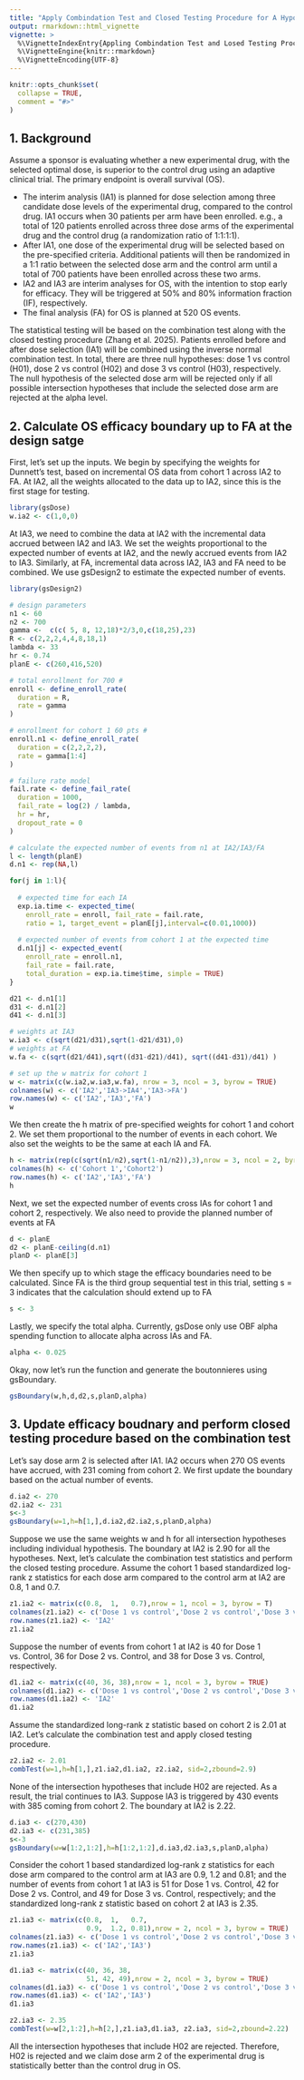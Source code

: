 ```yaml
---
title: "Apply Combindation Test and Closed Testing Procedure for A Hypothetical Oncology Trial"
output: rmarkdown::html_vignette
vignette: >
  %\VignetteIndexEntry{Appling Combindation Test and Losed Testing Procedure for A Hypothetical Oncology Trial}
  %\VignetteEngine{knitr::rmarkdown}
  %\VignetteEncoding{UTF-8}
---
```


```r
knitr::opts_chunk$set(
  collapse = TRUE,
  comment = "#>"
)
```

## 1.  Background
Assume a sponsor is evaluating whether a new experimental drug, with the selected optimal dose, is superior to the control drug using an adaptive clinical trial. The primary endpoint is overall survival (OS). 

* The interim analysis (IA1) is planned for dose selection among three candidate dose levels of the experimental drug, compared to the control drug. IA1 occurs when 30 patients per arm have been enrolled. e.g., a total of 120 patients enrolled across three dose arms of the experimental drug and the control drug (a randomization ratio of 1:1:1:1).
*  After IA1, one dose of the experimental drug will be selected based on the pre-specified criteria. Additional patients will then be randomized in a 1:1 ratio between  the selected dose arm and the control arm until a total of 700 patients have been enrolled across these two arms.
*  IA2 and IA3 are interim analyses for OS, with the intention to stop early for efficacy. They will be triggered at 50% and 80% information fraction (IF), respectively.
 * The final analysis (FA) for OS is planned at 520 OS events. 

The statistical testing will be based on the combination test along with the closed testing procedure (Zhang et al. 2025). Patients enrolled before and after dose selection (IA1) will be combined using the inverse normal combination test. In total, there are three null hypotheses: dose 1 vs control (H01), dose 2 vs control (H02) and dose 3 vs control (H03), respectively. The null hypothesis of the selected dose arm will be rejected only if all possible intersection hypotheses that include the selected dose arm are rejected at the alpha level.

## 2.  Calculate OS efficacy boundary up to FA at the design satge 

First, let's set up the inputs. We begin by specifying the weights for Dunnett's test, based on incremental OS data from cohort 1 across IA2 to FA. At IA2, all the weights allocated to the data up to IA2, since this is the first stage for testing.    
```r
library(gsDose)
w.ia2 <- c(1,0,0)
```

At IA3, we need to combine the data at IA2 with the incremental data accrued between IA2 and IA3. We set the weights proportional to the expected number of events at IA2, and the newly accrued events from IA2 to IA3. Similarly, at FA, incremental data across IA2, IA3 and FA need to be combined. We use gsDesign2 to estimate the expected number of events.
```r
library(gsDesign2)

# design parameters
n1 <- 60
n2 <- 700
gamma <-  c(c( 5, 8, 12,18)*2/3,0,c(18,25),23)
R <- c(2,2,2,4,4,8,18,1)
lambda <- 33
hr <- 0.74
planE <- c(260,416,520)

# total enrollment for 700 #
enroll <- define_enroll_rate(
  duration = R,
  rate = gamma
)

# enrollment for cohort 1 60 pts #  
enroll.n1 <- define_enroll_rate(
  duration = c(2,2,2,2),
  rate = gamma[1:4]
)

# failure rate model
fail.rate <- define_fail_rate(
  duration = 1000,
  fail_rate = log(2) / lambda,
  hr = hr,
  dropout_rate = 0
)

# calculate the expected number of events from n1 at IA2/IA3/FA
l <- length(planE)
d.n1 <- rep(NA,l)

for(j in 1:l){
  
  # expected time for each IA
  exp.ia.time <- expected_time(
    enroll_rate = enroll, fail_rate = fail.rate,
    ratio = 1, target_event = planE[j],interval=c(0.01,1000))
  
  # expected number of events from cohort 1 at the expected time 
  d.n1[j] <- expected_event(
    enroll_rate = enroll.n1,
    fail_rate = fail.rate,
    total_duration = exp.ia.time$time, simple = TRUE)  
}

d21 <- d.n1[1]
d31 <- d.n1[2]
d41 <- d.n1[3]

# weights at IA3
w.ia3 <- c(sqrt(d21/d31),sqrt(1-d21/d31),0)
# weights at FA
w.fa <- c(sqrt(d21/d41),sqrt((d31-d21)/d41), sqrt((d41-d31)/d41) )

# set up the w matrix for cohort 1
w <- matrix(c(w.ia2,w.ia3,w.fa), nrow = 3, ncol = 3, byrow = TRUE)
colnames(w) <- c('IA2','IA3->IA4','IA3->FA')
row.names(w) <- c('IA2','IA3','FA')
w
```

We then create the h matrix of pre-specified weights for cohort 1 and cohort 2. We set them proportional to the number of events in each cohort. We also set the weights to be the same at each IA and FA.

```r
h <- matrix(rep(c(sqrt(n1/n2),sqrt(1-n1/n2)),3),nrow = 3, ncol = 2, byrow = TRUE)
colnames(h) <- c('Cohort 1','Cohort2')
row.names(h) <- c('IA2','IA3','FA')
h
```

Next, we set the expected number of events cross IAs for cohort 1 and cohort 2, respectively. We also need to provide the planned number of events at FA
```r
d <- planE 
d2 <- planE-ceiling(d.n1)
planD <- planE[3]
```
We then specify up to which stage the efficacy boundaries need to be calculated. Since FA is the third group sequential test in this trial, setting s = 3 indicates that the calculation should extend up to FA 
```r
s <- 3
```
Lastly, we specify the total alpha. Currently, gsDose only use OBF alpha spending function to allocate alpha across IAs and FA. 
```r
alpha <- 0.025
```
Okay, now let's run the function and generate the boutonnieres using gsBoundary. 
```r
gsBoundary(w,h,d,d2,s,planD,alpha)

```
## 3.  Update efficacy boudnary and perform closed testing procedure based on the combination test

Let's say dose arm 2 is selected after IA1. IA2 occurs when 270 OS events have accrued, with 231 coming from cohort 2. We first update the boundary based on the actual number of events.
```r
d.ia2 <- 270
d2.ia2 <- 231
s<-3
gsBoundary(w=1,h=h[1,],d.ia2,d2.ia2,s,planD,alpha)

```
Suppose we use the same weights w and h for all intersection hypotheses including individual hypothesis. The boundary at IA2 is 2.90 for all the hypotheses. Next, let's calculate the combination test statistics and perform the closed testing procedure. Assume the cohort 1 based standardized log-rank z statistics for each dose arm compared to the control arm at IA2 are 0.8, 1 and 0.7.  
```r
z1.ia2 <- matrix(c(0.8,  1,   0.7),nrow = 1, ncol = 3, byrow = T)
colnames(z1.ia2) <- c('Dose 1 vs control','Dose 2 vs control','Dose 3 vs control')
row.names(z1.ia2) <- 'IA2'
z1.ia2
```
Suppose the number of events from cohort 1 at IA2 is 40 for Dose 1 vs. Control, 36 for Dose 2 vs. Control, and 38 for Dose 3 vs. Control, respectively.
```r
d1.ia2 <- matrix(c(40, 36, 38),nrow = 1, ncol = 3, byrow = TRUE)
colnames(d1.ia2) <- c('Dose 1 vs control','Dose 2 vs control','Dose 3 vs control')
row.names(d1.ia2) <- 'IA2'
d1.ia2
```
Assume the standardized long-rank z statistic based on cohort 2 is 2.01 at IA2. Let's calculate the combination test and apply closed testing procedure. 
```r
z2.ia2 <- 2.01
combTest(w=1,h=h[1,],z1.ia2,d1.ia2, z2.ia2, sid=2,zbound=2.9)
```
None of the intersection hypotheses that include H02 are rejected. As a result, the trial continues to IA3. Suppose IA3 is triggered by 430 events with 385 coming from cohort 2. The boundary at IA2 is 2.22.
```r
d.ia3 <- c(270,430)
d2.ia3 <- c(231,385)
s<-3
gsBoundary(w=w[1:2,1:2],h=h[1:2,1:2],d.ia3,d2.ia3,s,planD,alpha)

```
Consider the cohort 1 based standardized log-rank z statistics for each dose arm compared to the control arm at IA3 are 0.9, 1.2 and 0.81; and the number of events from cohort 1 at IA3 is 51 for Dose 1 vs. Control, 42 for Dose 2 vs. Control, and 49 for Dose 3 vs. Control, respectively; and the standardized long-rank z statistic based on cohort 2 at IA3 is 2.35. 
```r
z1.ia3 <- matrix(c(0.8,  1,   0.7,
                   0.9,  1.2, 0.81),nrow = 2, ncol = 3, byrow = TRUE)
colnames(z1.ia3) <- c('Dose 1 vs control','Dose 2 vs control','Dose 3 vs control')
row.names(z1.ia3) <- c('IA2','IA3')
z1.ia3

d1.ia3 <- matrix(c(40, 36, 38,
                   51, 42, 49),nrow = 2, ncol = 3, byrow = TRUE)
colnames(d1.ia3) <- c('Dose 1 vs control','Dose 2 vs control','Dose 3 vs control')
row.names(d1.ia3) <- c('IA2','IA3')
d1.ia3

z2.ia3 <- 2.35
combTest(w=w[2,1:2],h=h[2,],z1.ia3,d1.ia3, z2.ia3, sid=2,zbound=2.22)
```
All the intersection hypotheses that include H02 are rejected. Therefore, H02 is rejected and we claim dose arm 2 of the experimental drug is statistically better than the control drug in OS.  
